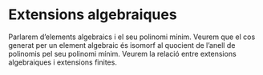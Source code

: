 # Extensions algebraiques

Parlarem d'elements algebraics i el seu polinomi mínim. Veurem que el cos
generat per un element algebraic és isomorf al quocient de l'anell de polinomis pel seu polinomi mínim.  Veurem la relació entre extensions algebraiques i extensions finites.
